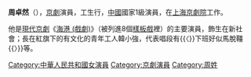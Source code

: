 {{Unreferenced|time=2014-05-28T04:48:03+00:00}}
'''周卓然'''（{{bd|？||||Z周}}），[[京劇|京劇]]演員，工生行，[[中國|中國]]國家1級演員，在[[上海京劇院|上海京劇院]]工作。

他是[[現代京劇|現代京劇]]《[[海港_(戲劇)|海港 (戲劇)]]》（被列進8個[[樣板戲|樣板戲]]裡）的主要演員，飾生在新社會；長在紅旗下的有文化的青年工人韓小強，代表唱段有{{〈}}下班好似馬脫韁{{〉}}等。

[[Category:中華人民共和國女演員|Category:中華人民共和國女演員]]
[[Category:京劇演員|Category:京劇演員]]
[[Category:周姓|Category:周姓]]